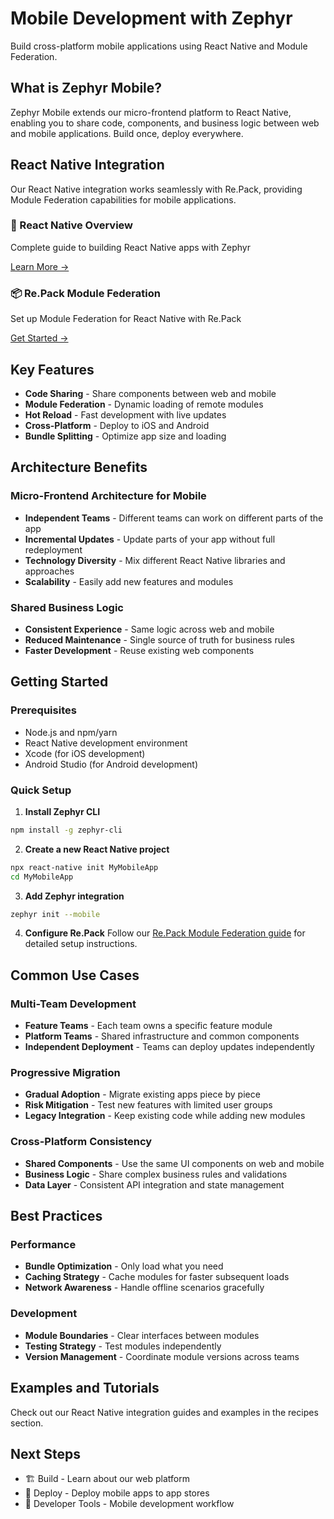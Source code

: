 # Mobile Development with Zephyr

Build cross-platform mobile applications using React Native and Module Federation.

## What is Zephyr Mobile?

Zephyr Mobile extends our micro-frontend platform to React Native, enabling you to share code, components, and business logic between web and mobile applications. Build once, deploy everywhere.

## React Native Integration

Our React Native integration works seamlessly with Re.Pack, providing Module Federation capabilities for mobile applications.

<div className="grid grid-cols-1 gap-4 mt-6">
  <div className="border rounded-lg p-4">
    <h3>📱 React Native Overview</h3>
    <p>Complete guide to building React Native apps with Zephyr</p>
    <a href="/recipes/react-native" className="text-blue-600">Learn More →</a>
  </div>
  
  <div className="border rounded-lg p-4">
    <h3>📦 Re.Pack Module Federation</h3>
    <p>Set up Module Federation for React Native with Re.Pack</p>
    <a href="/recipes/repack-mf" className="text-blue-600">Get Started →</a>
  </div>
</div>

## Key Features

- **Code Sharing** - Share components between web and mobile
- **Module Federation** - Dynamic loading of remote modules
- **Hot Reload** - Fast development with live updates  
- **Cross-Platform** - Deploy to iOS and Android
- **Bundle Splitting** - Optimize app size and loading

## Architecture Benefits

### Micro-Frontend Architecture for Mobile
- **Independent Teams** - Different teams can work on different parts of the app
- **Incremental Updates** - Update parts of your app without full redeployment
- **Technology Diversity** - Mix different React Native libraries and approaches
- **Scalability** - Easily add new features and modules

### Shared Business Logic
- **Consistent Experience** - Same logic across web and mobile
- **Reduced Maintenance** - Single source of truth for business rules
- **Faster Development** - Reuse existing web components

## Getting Started

### Prerequisites
- Node.js and npm/yarn
- React Native development environment
- Xcode (for iOS development)
- Android Studio (for Android development)

### Quick Setup

1. **Install Zephyr CLI**
```bash
npm install -g zephyr-cli
```

2. **Create a new React Native project**
```bash
npx react-native init MyMobileApp
cd MyMobileApp
```

3. **Add Zephyr integration**
```bash
zephyr init --mobile
```

4. **Configure Re.Pack**
Follow our [Re.Pack Module Federation guide](/recipes/repack-mf) for detailed setup instructions.

## Common Use Cases

### Multi-Team Development
- **Feature Teams** - Each team owns a specific feature module
- **Platform Teams** - Shared infrastructure and common components
- **Independent Deployment** - Teams can deploy updates independently

### Progressive Migration
- **Gradual Adoption** - Migrate existing apps piece by piece
- **Risk Mitigation** - Test new features with limited user groups
- **Legacy Integration** - Keep existing code while adding new modules

### Cross-Platform Consistency
- **Shared Components** - Use the same UI components on web and mobile
- **Business Logic** - Share complex business rules and validations
- **Data Layer** - Consistent API integration and state management

## Best Practices

### Performance
- **Bundle Optimization** - Only load what you need
- **Caching Strategy** - Cache modules for faster subsequent loads
- **Network Awareness** - Handle offline scenarios gracefully

### Development
- **Module Boundaries** - Clear interfaces between modules
- **Testing Strategy** - Test modules independently
- **Version Management** - Coordinate module versions across teams

## Examples and Tutorials

Check out our React Native integration guides and examples in the recipes section.

## Next Steps

- 🏗️ Build - Learn about our web platform
- 🚀 Deploy - Deploy mobile apps to app stores
- 🔧 Developer Tools - Mobile development workflow